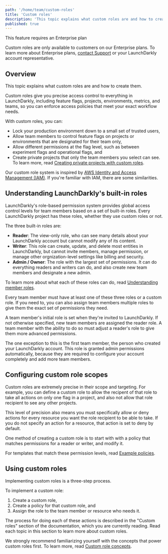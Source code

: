 ```yaml
---
path: '/home/team/custom-roles'
title: 'Custom roles'
description: 'This topic explains what custom roles are and how to create them. Custom roles give access control to everything in LaunchDarkly, from feature flags to metrics, environments, and teams. Enforce access policies that meet your exact workflow needs.'
published: true
---
```


<Callout intent="info">
  <CalloutTitle>This feature requires an Enterprise plan</CalloutTitle>
  <CalloutDescription>

Custom roles are only available to customers on our Enterprise plans. To learn more about Enterprise plans, [contact Support](http://support.launchdarkly.com) or your LaunchDarkly account representative.

  </CalloutDescription>
</Callout> 

## Overview

This topic explains what custom roles are and how to create them.

Custom roles give you precise access control to everything in LaunchDarkly, including feature flags, projects, environments, metrics, and teams, so you can enforce access policies that meet your exact workflow needs.

With custom roles, you can:

- Lock your production environment down to a small set of trusted users,
- Allow team members to control feature flags on projects or environments that are designated for their team only,
- Allow different permissions at the flag level, such as between experiment flags and operational flags, and
- Create private projects that only the team members you select can see. To learn more, read [Creating private projects with custom roles](/home/organize/private-projects).

Our custom role system is inspired by [AWS Identity and Access Management (IAM)](https://aws.amazon.com/iam/). If you're familiar with IAM, there are some similarities.

## Understanding LaunchDarkly's built-in roles

LaunchDarkly's role-based permission system provides global access control levels for team members based on a set of built-in roles. Every LaunchDarkly project has these roles, whether they use custom roles or not.

The three built-in roles are: 

- **Reader**: The view-only role, who can see many details about your LaunchDarkly account but cannot modify any of its content.
- **Writer**: This role can create, update, and delete most entities in LaunchDarkly, but cannot invite members, manage permission, or manage other orgnization-level settings like billing and security.
- **Admin / Owner**: The role with the largest set of permissions. It can do everything readers and writers can do, and also create new team members and designate a new admin. 

To learn more about what each of these roles can do, read [Understanding member roles](/home/team/managing#understanding-member-roles).

Every team member must have at least one of these three roles or a custom role. If you need to, you can also assign team members multiple roles to give them the exact set of permissions they need.

A team member's initial role is set when they're invited to LaunchDarkly. If not otherwise specified, new team members are assigned the reader role. A team member with the ability to do so must adjust a reader's role to give them more advanced permissions. 

The one exception to this is the first team member, the person who created your LaunchDarkly account. This role is granted admin permissions automatically, because they are required to configure your account completely and add more team members.

## Configuring custom role scopes

Custom roles are extremely precise in their scope and targeting. For example, you can define a custom role to allow the recipent of that role to take all actions on only one flag in a project, and also not allow that role recipient to see any other projects.

This level of precision also means you must specifically allow or deny actions for every resource you want the role recipient to be able to take. If you do not specify an action for a resource, that action is set to deny by default.

One method of creating a custom role is to start with with a policy that matches permissions for a reader or writer, and modify it.

For templates that match these permission levels, read [Example policies](/home/team/example-policies).

## Using custom roles

Implementing custom roles is a three-step process.

To implement a custom role:

1. Create a custom role,
2. Create a policy for that custom role, and
3. Assign the role to the team member or resource who needs it.

The process for doing each of these actions is described in the "Custom roles" section of the documentation, which you are currently reading. Read each topic in this section to learn more about custom roles.

We strongly recommend familiarizing yourself with the concepts that power custom roles first. To learn more, read [Custom role concepts](/home/team/role-concepts).
